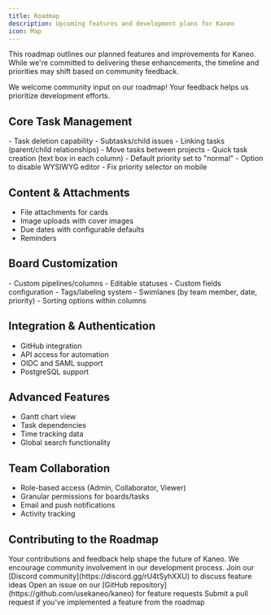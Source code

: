 ```yaml
---
title: Roadmap
description: Upcoming features and development plans for Kaneo
icon: Map
---
```



This roadmap outlines our planned features and improvements for Kaneo. While we're committed to delivering these enhancements, the timeline and priorities may shift based on community feedback.

<Callout type="info">
  We welcome community input on our roadmap! Your feedback helps us prioritize development efforts.
</Callout>

## Core Task Management

<Accordions type="multiple">
  <Accordion title="Task Organization">
    - Task deletion capability
    - Subtasks/child issues
    - Linking tasks (parent/child relationships)
    - Move tasks between projects
  </Accordion>

  <Accordion title="Task Creation">
    - Quick task creation (text box in each column)
    - Default priority set to "normal"
    - Option to disable WYSIWYG editor
    - Fix priority selector on mobile
  </Accordion>
</Accordions>

## Content & Attachments

- File attachments for cards
- Image uploads with cover images
- Due dates with configurable defaults
- Reminders

## Board Customization

<Accordions type="multiple">
  <Accordion title="Layout & Organization">
    - Custom pipelines/columns
    - Editable statuses
    - Custom fields configuration
    - Tags/labeling system
  </Accordion>

  <Accordion title="Views & Sorting">
    - Swimlanes (by team member, date, priority)
    - Sorting options within columns
  </Accordion>
</Accordions>

## Integration & Authentication

- GitHub integration
- API access for automation
- OIDC and SAML support
- PostgreSQL support

## Advanced Features

- Gantt chart view
- Task dependencies
- Time tracking data
- Global search functionality

## Team Collaboration

- Role-based access (Admin, Collaborator, Viewer)
- Granular permissions for boards/tasks
- Email and push notifications
- Activity tracking

## Contributing to the Roadmap

<Callout>
  Your contributions and feedback help shape the future of Kaneo. We encourage community involvement in our development process.
</Callout>

<Steps>
  <Step>
    Join our [Discord community](https://discord.gg/rU4tSyhXXU) to discuss feature ideas
  </Step>
  <Step>
    Open an issue on our [GitHub repository](https://github.com/usekaneo/kaneo) for feature requests
  </Step>
  <Step>
    Submit a pull request if you've implemented a feature from the roadmap
  </Step>
</Steps>